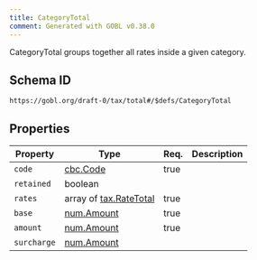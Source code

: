 ```yaml
---
title: CategoryTotal
comment: Generated with GOBL v0.38.0
---
```


CategoryTotal groups together all rates inside a given category.

## Schema ID

`https://gobl.org/draft-0/tax/total#/$defs/CategoryTotal`

## Properties

| Property    | Type                                              | Req. | Description |
|-------------|---------------------------------------------------|------|-------------|
| `code`      | [cbc.Code](/draft-0/cbc/code)                     | true |             |
| `retained`  | boolean                                           |      |             |
| `rates`     | array of [tax.RateTotal](/draft-0/tax/rate_total) | true |             |
| `base`      | [num.Amount](/draft-0/num/amount)                 | true |             |
| `amount`    | [num.Amount](/draft-0/num/amount)                 | true |             |
| `surcharge` | [num.Amount](/draft-0/num/amount)                 |      |             |

